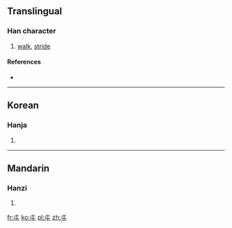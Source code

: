 {{also|𡕒}}
==Translingual==

===Han character===
{{Han char|rn=2|rad=丨|as=02|sn=3|canj=十女 (JV)}}

# [[walk]], [[stride]]

====References====
* {{Han ref|kx=0079.020|hdz=10009.060|uh=3404|ud=13316}}

----

==Korean==

===Hanja===
{{ko-hanja|hangeul=과|rv=gwa|mr=kwa|y=kwa|eumhun=걷다|ehrv=geotda|ehmr=kŏtta|ehy=ketta}}

# {{defn|lang=ko|sort=丨02}}

----

==Mandarin==

===Hanzi===
{{cmn-hanzi|pin=[[kuà]] ([[kua4]])|wg=k'ua<sup>4</sup>}}

# {{defn|lang=cmn|sort=丨02}}

[[fr:㐄]]
[[ko:㐄]]
[[pl:㐄]]
[[zh:㐄]]